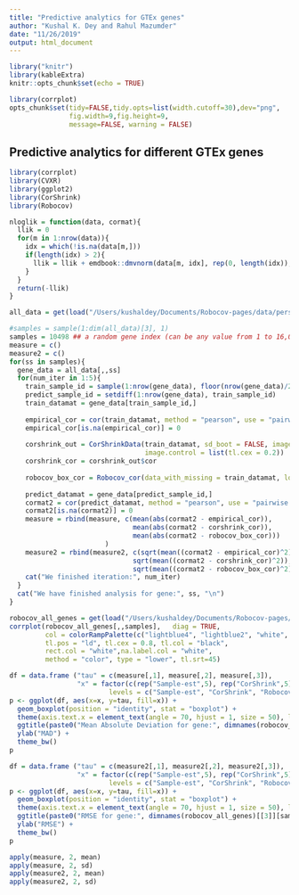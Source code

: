 ```yaml
---
title: "Predictive analytics for GTEx genes"
author: "Kushal K. Dey and Rahul Mazumder"
date: "11/26/2019"
output: html_document
---
```


```r
library("knitr")
library(kableExtra)
knitr::opts_chunk$set(echo = TRUE)
```

```r
library(corrplot)
opts_chunk$set(tidy=FALSE,tidy.opts=list(width.cutoff=30),dev="png",
               fig.width=9,fig.height=9,
               message=FALSE, warning = FALSE)
```

## Predictive analytics for different GTEx genes 

```r
library(corrplot)
library(CVXR)
library(ggplot2)
library(CorShrink)
library(Robocov)
```

```r
nloglik = function(data, cormat){
  llik = 0
  for(m in 1:nrow(data)){
    idx = which(!is.na(data[m,]))
    if(length(idx) > 2){
      llik = llik + emdbook::dmvnorm(data[m, idx], rep(0, length(idx)), cormat[idx, idx], log = T)
    }
  }
  return(-llik)
}

```



```r
all_data = get(load("/Users/kushaldey/Documents/Robocov-pages/data/person_tissue_genes_voom.rda"))
```

```r
#samples = sample(1:dim(all_data)[3], 1)
samples = 10498 ## a random gene index (can be any value from 1 to 16,069)
measure = c()
measure2 = c()
for(ss in samples){
  gene_data = all_data[,,ss]
  for(num_iter in 1:5){
    train_sample_id = sample(1:nrow(gene_data), floor(nrow(gene_data)/2), replace = FALSE)
    predict_sample_id = setdiff(1:nrow(gene_data), train_sample_id)
    train_datamat = gene_data[train_sample_id,]
    
    empirical_cor = cor(train_datamat, method = "pearson", use = "pairwise.complete.obs")
    empirical_cor[is.na(empirical_cor)] = 0
    
    corshrink_out = CorShrinkData(train_datamat, sd_boot = FALSE, image = "null",
                                  image.control = list(tl.cex = 0.2))
    corshrink_cor = corshrink_out$cor
    
    robocov_box_cor = Robocov_cor(data_with_missing = train_datamat, loss = "lasso")
    
    predict_datamat = gene_data[predict_sample_id,]
    cormat2 = cor(predict_datamat, method = "pearson", use = "pairwise.complete.obs")
    cormat2[is.na(cormat2)] = 0
    measure = rbind(measure, c(mean(abs(cormat2 - empirical_cor)),
                               mean(abs(cormat2 - corshrink_cor)),
                               mean(abs(cormat2 - robocov_box_cor)))
                        )
    measure2 = rbind(measure2, c(sqrt(mean((cormat2 - empirical_cor)^2)),
                               sqrt(mean((cormat2 - corshrink_cor)^2)),
                               sqrt(mean((cormat2 - robocov_box_cor)^2))))
    cat("We finished iteration:", num_iter)
  }
  cat("We have finished analysis for gene:", ss, "\n")
}

```

```r
robocov_all_genes = get(load("/Users/kushaldey/Documents/Robocov-pages/data/Robocov_Box_all_genes.rda"))
corrplot(robocov_all_genes[,,samples],   diag = TRUE,
         col = colorRampPalette(c("lightblue4", "lightblue2", "white", "indianred1", "indianred3"))(200),
         tl.pos = "ld", tl.cex = 0.8, tl.col = "black",
         rect.col = "white",na.label.col = "white",
         method = "color", type = "lower", tl.srt=45)
```


```r
df = data.frame ("tau" = c(measure[,1], measure[,2], measure[,3]),
                 "x" = factor(c(rep("Sample-est",5), rep("CorShrink",5), rep("Robocov",5)),
                         levels = c("Sample-est", "CorShrink", "Robocov")))
p <- ggplot(df, aes(x=x, y=tau, fill=x)) +
  geom_boxplot(position = "identity", stat = "boxplot") +
  theme(axis.text.x = element_text(angle = 70, hjust = 1, size = 50), legend.position="top") +
  ggtitle(paste0("Mean Absolute Deviation for gene:", dimnames(robocov_all_genes)[[3]][samples]))  + 
  ylab("MAD") +
  theme_bw()
p
```

```r
df = data.frame ("tau" = c(measure2[,1], measure2[,2], measure2[,3]),
                 "x" = factor(c(rep("Sample-est",5), rep("CorShrink",5), rep("Robocov",5)),
                         levels = c("Sample-est", "CorShrink", "Robocov")))
p <- ggplot(df, aes(x=x, y=tau, fill=x)) +
  geom_boxplot(position = "identity", stat = "boxplot") +
  theme(axis.text.x = element_text(angle = 70, hjust = 1, size = 50), legend.position="top") +
  ggtitle(paste0("RMSE for gene:", dimnames(robocov_all_genes)[[3]][samples]))  + 
  ylab("RMSE") +
  theme_bw()
p
```


```r
apply(measure, 2, mean)
apply(measure, 2, sd)
apply(measure2, 2, mean)
apply(measure2, 2, sd)
```

